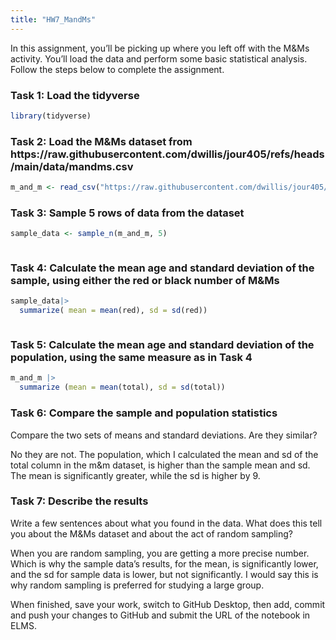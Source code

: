 ```yaml
---
title: "HW7_MandMs"
---
```


In this assignment, you'll be picking up where you left off with the M&Ms activity. You'll load the data and perform some basic statistical analysis. Follow the steps below to complete the assignment.

### Task 1: Load the tidyverse

```r

library(tidyverse)


```



### Task 2: Load the M&Ms dataset from https://raw.githubusercontent.com/dwillis/jour405/refs/heads/main/data/mandms.csv


```r

m_and_m <- read_csv("https://raw.githubusercontent.com/dwillis/jour405/refs/heads/main/data/mandms.csv")


```

### Task 3: Sample 5 rows of data from the dataset

```r


sample_data <- sample_n(m_and_m, 5)



```



### Task 4: Calculate the mean age and standard deviation of the sample, using either the red or black number of M&Ms


```r

sample_data|>
  summarize( mean = mean(red), sd = sd(red))



```


### Task 5: Calculate the mean age and standard deviation of the population, using the same measure as in Task 4

```r

m_and_m |>
  summarize (mean = mean(total), sd = sd(total))

```



### Task 6: Compare the sample and population statistics

Compare the two sets of means and standard deviations. Are they similar?

No they are not. The population, which I calculated the mean and sd of the total column in the m&m dataset, is higher than the sample mean and sd. The mean is significantly greater, while the sd is higher by 9.  

### Task 7: Describe the results

Write a few sentences about what you found in the data. What does this tell you about the M&Ms dataset and about the act of random sampling?

When you are random sampling, you are getting a more precise number. Which is why the sample data's results, for the mean, is significantly lower, and the sd for sample data is lower, but not significantly. I would say this is why random sampling is preferred for studying a large group. 


When finished, save your work, switch to GitHub Desktop, then add, commit and push your changes to GitHub and submit the URL of the notebook in ELMS.
